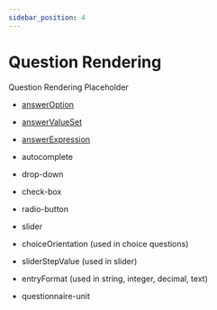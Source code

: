 ```yaml
---
sidebar_position: 4
---
```


# Question Rendering

Question Rendering Placeholder

- [answerOption](http://hl7.org/fhir/uv/sdc/behavior.html#answerOption)
- [answerValueSet](http://hl7.org/fhir/uv/sdc/behavior.html#answerValueSet)
- [answerExpression](http://hl7.org/fhir/uv/sdc/expressions.html#answerExpression)

- autocomplete
- drop-down
- check-box
- radio-button
- slider

- choiceOrientation (used in choice questions)
- sliderStepValue (used in slider)
- entryFormat (used in string, integer, decimal, text)
- questionnaire-unit
